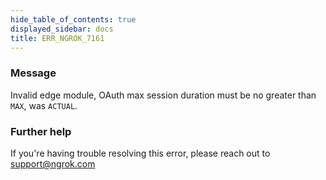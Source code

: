 ```yaml
---
hide_table_of_contents: true
displayed_sidebar: docs
title: ERR_NGROK_7161
---
```


### Message

Invalid edge module, OAuth max session duration must be no greater than `MAX`, was `ACTUAL`.

<ErrorDetails />

### Further help

If you're having trouble resolving this error, please reach out to [support@ngrok.com](mailto:support@ngrok.com?subject=Help%20with%20ERR_NGROK_7161)
